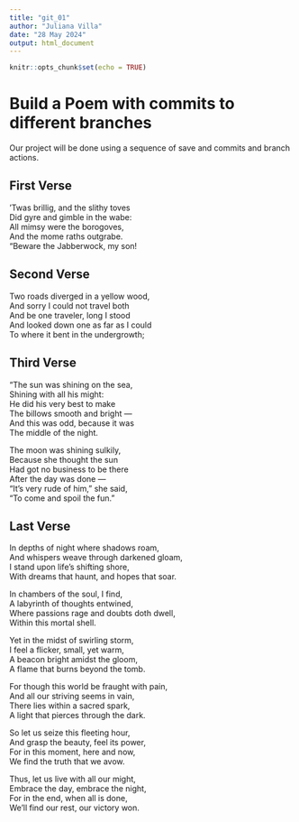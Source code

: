 ```yaml
---
title: "git_01"
author: "Juliana Villa"
date: "28 May 2024"
output: html_document
---
```


```r
knitr::opts_chunk$set(echo = TRUE)
```
# Build a Poem with commits to different branches
Our project will be done using a sequence of save and commits and branch actions.
<!-- Do not modify or change any text in "!--" bracketed areas such as this --- these are instructions to
you, if you change any of this the git program will notice it and compromise your git merging strategy !-->

## First Verse 
<!--Put the first five lines of a poem by Lewis Carrol in this section!-->
’Twas brillig, and the slithy toves  
      Did gyre and gimble in the wabe:  
All mimsy were the borogoves,  
      And the mome raths outgrabe.  
“Beware the Jabberwock, my son!  

## Second Verse
<!--Put the first five lines of a poem by Robert Frost here!-->
Two roads diverged in a yellow wood,  
And sorry I could not travel both  
And be one traveler, long I stood  
And looked down one as far as I could  
To where it bent in the undergrowth;  

## Third Verse
<!--Put the first two verses of The Walrus and the Carpenter here!-->

"The sun was shining on the sea,  
      Shining with all his might:  
He did his very best to make  
      The billows smooth and bright —  
And this was odd, because it was  
      The middle of the night.  

The moon was shining sulkily,  
      Because she thought the sun  
Had got no business to be there  
      After the day was done —  
"It's very rude of him," she said,  
      "To come and spoil the fun."  
      
## Last Verse
<!--Put a short poem you created using chatGPT of 20 to 30 lines,here!-->

In depths of night where shadows roam,  
And whispers weave through darkened gloam,  
I stand upon life's shifting shore,  
With dreams that haunt, and hopes that soar.  

In chambers of the soul, I find,  
A labyrinth of thoughts entwined,  
Where passions rage and doubts doth dwell,  
Within this mortal shell.  

Yet in the midst of swirling storm,  
I feel a flicker, small, yet warm,  
A beacon bright amidst the gloom,  
A flame that burns beyond the tomb.  

For though this world be fraught with pain,  
And all our striving seems in vain,  
There lies within a sacred spark,  
A light that pierces through the dark.  

So let us seize this fleeting hour,  
And grasp the beauty, feel its power,  
For in this moment, here and now,  
We find the truth that we avow.  

Thus, let us live with all our might,  
Embrace the day, embrace the night,  
For in the end, when all is done,  
We'll find our rest, our victory won.  